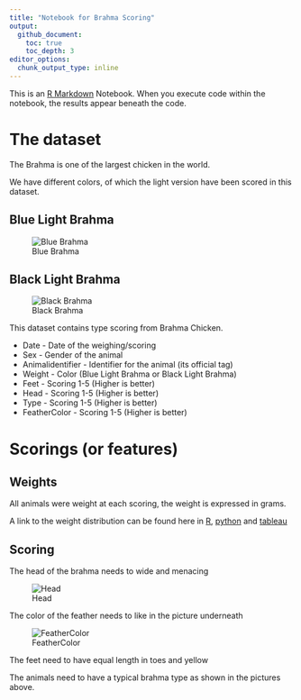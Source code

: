 ```yaml
---
title: "Notebook for Brahma Scoring"
output: 
  github_document:
    toc: true
    toc_depth: 3
editor_options: 
  chunk_output_type: inline
---
```


This is an [R Markdown](http://rmarkdown.rstudio.com) Notebook. When you execute code within the notebook, the results appear beneath the code. 

# The dataset

The Brahma is one of the largest chicken in the world. 

We have different colors, of which the light version have been scored in this dataset. 

## Blue Light Brahma

![Blue Brahma](Pictures/Blue.jpg)

## Black Light Brahma

![Black Brahma](Pictures/Black.jpg)

This dataset contains type scoring from Brahma Chicken.

* Date - Date of the weighing/scoring
* Sex - Gender of the animal
* Animalidentifier - Identifier for the animal (its official tag)
* Weight - Color (Blue Light Brahma or Black Light Brahma)
* Feet - Scoring 1-5 (Higher is better)
* Head - Scoring 1-5 (Higher is better)
* Type - Scoring 1-5 (Higher is better)
* FeatherColor - Scoring 1-5 (Higher is better)

# Scorings (or features)

## Weights

All animals were weight at each scoring, the weight is expressed in grams.

A link to the weight distribution can be found here in [R](R/MyFirstVisual.md), [python](Python/MyFirstVisual.ipynb) and [tableau](https://public.tableau.com/profile/bovianalytics#!/vizhome/BrahmaScorings/Scatterplot)

## Scoring

The head of the brahma needs to wide and menacing 

![Head](Pictures/Head.jpg)

The color of the feather needs to like in the picture underneath 

![FeatherColor](Pictures/FeatherColor.jpg)

The feet need to have equal length in toes and yellow

The animals need to have a typical brahma type as shown in the pictures above.
